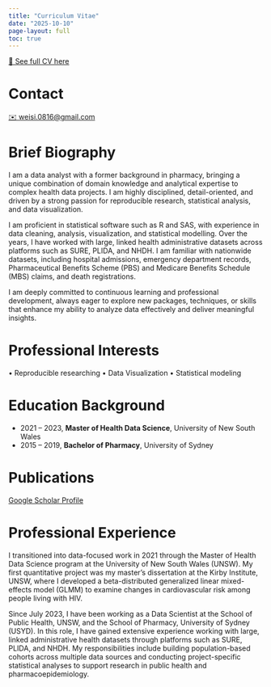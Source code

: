 ```yaml
---
title: "Curriculum Vitae"
date: "2025-10-10"
page-layout: full
toc: true
---
```


[📄 See full CV here](https://github.com/WeisiChen1995/CV/blob/main/cv-wc.pdf?raw=TRUE) 

# Contact

[✉️ weisi.0816@gmail.com](mailto:weisi.0816@gmail.com)

# Brief Biography

I am a data analyst with a former background in pharmacy, bringing a unique combination of
domain knowledge and analytical expertise to complex health data projects. I am highly disciplined, detail-oriented, and driven by a strong passion for
reproducible research, statistical analysis, and data visualization.

I am proficient in statistical software such as R and SAS, with experience in data cleaning, analysis, visualization, and statistical modelling.
Over the years, I have worked with large, linked health administrative datasets across platforms such as SURE, PLIDA, and NHDH.
I am familiar with nationwide datasets, including hospital admissions, emergency department records, Pharmaceutical Benefits Scheme (PBS)
and Medicare Benefits Schedule (MBS) claims, and death registrations.

I am deeply committed to continuous learning and professional development,
always eager to explore new packages, techniques, or skills that enhance my ability
to analyze data effectively and deliver meaningful insights.


# Professional Interests 

• Reproducible researching • Data Visualization • Statistical modeling


# Education Background

- 2021 – 2023, **Master of Health Data Science**, University of New South Wales  
- 2015 – 2019, **Bachelor of Pharmacy**, University of Sydney

# Publications

[Google Scholar Profile](https://scholar.google.com.au/citations?user=iCapTGoAAAAJ&hl=en)


# Professional Experience

I transitioned into data-focused work in 2021 through the Master of Health Data Science program at the University of New South Wales (UNSW). My first quantitative project was my master’s dissertation at the Kirby Institute, UNSW, where I developed a beta-distributed generalized linear mixed-effects model (GLMM) to examine changes in cardiovascular risk among people living with HIV. 

Since July 2023, I have been working as a Data Scientist at the School of Public Health, UNSW, and the School of Pharmacy, University of Sydney (USYD). In this role, I have gained extensive experience working with large, linked administrative health datasets through platforms such as SURE, PLIDA, and NHDH. My responsibilities include building population-based cohorts across multiple data sources and conducting project-specific statistical analyses to support research in public health and pharmacoepidemiology.




